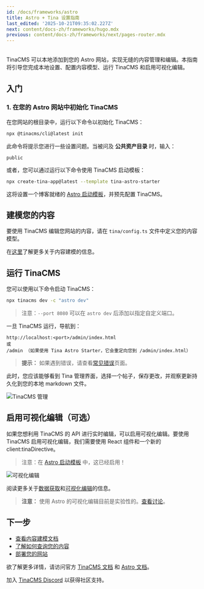 ```yaml
---
id: /docs/frameworks/astro
title: Astro + Tina 设置指南
last_edited: '2025-10-21T09:35:02.227Z'
next: content/docs-zh/frameworks/hugo.mdx
previous: content/docs-zh/frameworks/next/pages-router.mdx
---
```


\
TinaCMS 可以本地添加到您的 Astro 网站，实现无缝的内容管理和编辑。本指南将引导您完成本地设置、配置内容模型、运行 TinaCMS 和启用可视化编辑。

## 入门

### 1. 在您的 Astro 网站中初始化 TinaCMS

在您网站的根目录中，运行以下命令以初始化 TinaCMS：

```bash
npx @tinacms/cli@latest init
```

此命令将提示您进行一些设置问题。当被问及 **公共资产目录** 时，输入：

```
public
```

或者，您可以通过运行以下命令使用 TinaCMS 启动模板：

```bash
npx create-tina-app@latest --template tina-astro-starter
```

这将设置一个博客就绪的 [Astro 启动模板](https://github.com/tinacms/tina-astro-starter)，并预先配置 TinaCMS。

## 建模您的内容

要使用 TinaCMS 编辑您网站的内容，请在 `tina/config.ts` 文件中定义您的内容模型。

在[这里](/docs/schema/)了解更多关于内容建模的信息。

## 运行 TinaCMS

您可以使用以下命令启动 TinaCMS：

```bash
npx tinacms dev -c "astro dev"
```

> 注意：`--port 8080` 可以在 `astro dev` 后添加以指定自定义端口。

一旦 TinaCMS 运行，导航到：

```
http://localhost:<port>/admin/index.html
或
/admin （如果使用 Tina Astro Starter，它会重定向您到 /admin/index.html）
```

> **提示：** 如果遇到错误，请查看[常见错误](/docs/forestry/common-errors)页面。

此时，您应该能够看到 Tina 管理界面，选择一个帖子，保存更改，并观察更新持久化到您的本地 markdown 文件。

![TinaCMS 管理](/img/hugo-tina-admin-screenshot.png)

## 启用可视化编辑（可选）

如果您想利用 TinaCMS 的 API 进行实时编辑，可以启用可视化编辑。要使用 TinaCMS 启用可视化编辑，我们需要使用 React 组件和一个新的 client:tinaDirective。

> 注意：在 [Astro 启动模板](https://github.com/tinacms/tina-astro-starter) 中，这已经启用！

![可视化编辑](/gif/blocks.gif)

阅读更多关于[数据获取](/docs/features/data-fetching/)和[可视化编辑](/docs/contextual-editing/overview/)的信息。

> **注意：** 使用 Astro 的可视化编辑目前是实验性的。[查看讨论](https://github.com/tinacms/tinacms/discussions/3399)。

## 下一步

* [查看内容建模文档](/docs/schema/)
* [了解如何查询您的内容](/docs/features/data-fetching/)
* [部署您的网站](/docs/tinacloud)

欲了解更多详情，请访问官方 [TinaCMS 文档](https://tina.io/docs/) 和 [Astro 文档](https://astro.build/docs/)。

加入 [TinaCMS Discord](https://discord.gg/suurtdwX) 以获得社区支持。